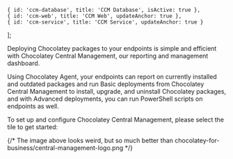 ---
---
    { id: 'ccm-database', title: 'CCM Database', isActive: true },
    { id: 'ccm-web', title: 'CCM Web', updateAnchor: true },
    { id: 'ccm-service', title: 'CCM Service', updateAnchor: true }
];

Deploying Chocolatey packages to your endpoints is simple and efficient with Chocolatey Central Management, our reporting and management dashboard.

Using Chocolatey Agent, your endpoints can report on currently installed and outdated packages and run Basic deployments from Chocolatey Central Management to install, upgrade, and uninstall Chocolatey packages, and with Advanced deployments, you can run PowerShell scripts on endpoints as well.

To set up and configure Chocolatey Central Management, please select the tile to get started:

<div class="row mb-md-5">
    <div class="mb-4 mb-lg-0 col-sm-6 col-lg-4">
        <div class="card card-link card-overlay-bottom card-overlay-theme-bottom h-100 min-h-px-200" style="background-image:url('https://img.chocolatey.org/backgrounds/chocolatey-for-business.svg');">
            <div class="card-body d-flex flex-column z-1">  {/* The image above looks weird, but so much better than chocolatey-for-business/central-management-logo.png */}
                <div class="mt-auto">
                    <Xref title="Chocolatey Central Management" value="setup-central-management" classes="h4 mb-0 stretched-link" />
                </div>
            </div>
        </div>
    </div>
</div>